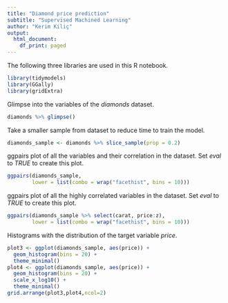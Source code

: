 ```yaml
---
title: "Diamond price prediction"
subtitle: "Supervised Machined Learning"
author: "Kerim Kiliç"
output:
  html_document:
    df_print: paged
---
```


The following three libraries are used in this R notebook.

```r
library(tidymodels)
library(GGally)
library(gridExtra)
```

Glimpse into the variables of the *diamonds* dataset.

```r
diamonds %>% glimpse()
```

Take a smaller sample from dataset to reduce time to train the model.
```r
diamonds_sample <- diamonds %>% slice_sample(prop = 0.2)
```

ggpairs plot of all the variables and their correlation in the dataset. Set *eval* to *TRUE* to create this plot.

```r
ggpairs(diamonds_sample,
        lower = list(combo = wrap("facethist", bins = 10)))
```

ggpairs plot of all the highly correlated variables in the dataset. Set *eval* to *TRUE* to create this plot.

```r
ggpairs(diamonds_sample %>% select(carat, price:z),
        lower = list(combo = wrap("facethist", bins = 10)))
```

Histograms with the distribution of the target variable *price*.

```r
plot3 <- ggplot(diamonds_sample, aes(price)) +
  geom_histogram(bins = 20) +
  theme_minimal()
plot4 <- ggplot(diamonds_sample, aes(price)) +
  geom_histogram(bins = 20) +
  scale_x_log10() +
  theme_minimal()
grid.arrange(plot3,plot4,ncol=2)
```